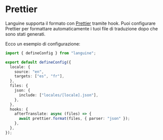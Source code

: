 # Prettier

Languine supporta il formato con [Prettier](https://prettier.io/) tramite hook. Puoi configurare Prettier per formattare automaticamente i tuoi file di traduzione dopo che sono stati generati.

Ecco un esempio di configurazione:

```typescript title="languine.config.ts"
import { defineConfig } from "languine";

export default defineConfig({
  locale: {
    source: "en",
    targets: ["es", "fr"],
  },
  files: {
    json: {
      include: ["locales/[locale].json"],
    },
  },
  hooks: {
    afterTranslate: async (files) => {
      await prettier.format(files, { parser: "json" });
    },
  },
});
```